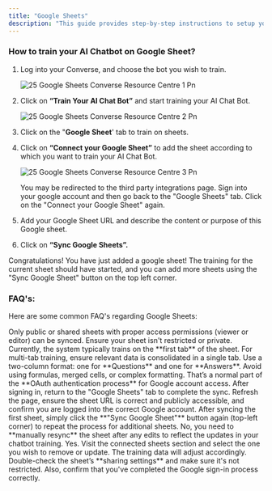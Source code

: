 ```yaml
---
title: "Google Sheets"
description: "This guide provides step-by-step instructions to setup your Google Sheet training with  Converse."
---
```


### **How to train your AI Chatbot on Google Sheet?**

1. Log into your  Converse, and choose the bot you wish to train.

   ![25 Google Sheets  Converse Resource Centre 1 Pn](/images/how-botpenguin-works/google-sheets/25.google_sheets__Converse_resource_centre-1.png)
2. Click on **“Train Your AI Chat Bot”** and start training your AI Chat Bot.

   ![25 Google Sheets  Converse Resource Centre 2 Pn](/images/how-botpenguin-works/google-sheets/25.google_sheets__Converse_resource_centre-2.png)
3. Click on the "**Google Sheet**' tab to train on sheets.
4. Click on **“Connect your Google Sheet”** to add the sheet according to which you want to train your AI Chat Bot.

   ![25 Google Sheets  Converse Resource Centre 3 Pn](/images/how-botpenguin-works/google-sheets/25.google_sheets__Converse_resource_centre-3.png)

   <Info>
     You may be redirected to the third party integrations page. Sign into your google account and then go back to the "Google Sheets" tab. Click on the "Connect your Google Sheet" again.
   </Info>
5. Add your Google Sheet URL and describe the content or purpose of this Google sheet.
6. Click on **“Sync Google Sheets”.**

Congratulations\! You have just added a google sheet\! The training for the current sheet should have started, and you can add more sheets using the "Sync Google Sheet" button on the top left corner.

### **FAQ's:**

Here are some common FAQ's regarding Google Sheets:

<AccordionGroup>
  <Accordion title="What kinds of Google Sheets are supported for training?">
    Only public or shared sheets with proper access permissions (viewer or editor) can be synced. Ensure your sheet isn't restricted or private.
  </Accordion>
  <Accordion title="My Google Sheets has multiple tabs. Will the bot train on all of them?">
    Currently, the system typically trains on the **first tab** of the sheet. For multi-tab training, ensure relevant data is consolidated in a single tab.
  </Accordion>
  <Accordion title="What format should the sheet follow for best result?">
    Use a two-column format: one for **Questions** and one for **Answers**. Avoid using formulas, merged cells, or complex formatting.
  </Accordion>
  <Accordion title="Why was I redirected to another page while connecting to Google Sheets?">
    That’s a normal part of the **OAuth authentication process** for Google account access. After signing in, return to the "Google Sheets" tab to complete the sync.
  </Accordion>
  <Accordion title="I clicked SYNC GOOGLE SHEETS but nothing seems to happen. What should I do?">
    Refresh the page, ensure the sheet URL is correct and publicly accessible, and confirm you are logged into the correct Google account.
  </Accordion>
  <Accordion title="How can I add more than one Google Sheet?">
    After syncing the first sheet, simply click the **"Sync Google Sheet"** button again (top-left corner) to repeat the process for additional sheets.
  </Accordion>
  <Accordion title="Will the bot automatically update when I make the changes to the sheet later?">
    No, you need to **manually resync** the sheet after any edits to reflect the updates in your chatbot training.
  </Accordion>
  <Accordion title="Can I delete or disconnect a synced sheet later?">
    Yes. Visit the connected sheets section and select the one you wish to remove or update. The training data will adjust accordingly.
  </Accordion>
  <Accordion title="I entered the correct sheet URL but it is not syncing. What could be wrong?">
    Double-check the sheet’s **sharing settings** and make sure it's not restricted. Also, confirm that you've completed the Google sign-in process correctly.
  </Accordion>
</AccordionGroup>